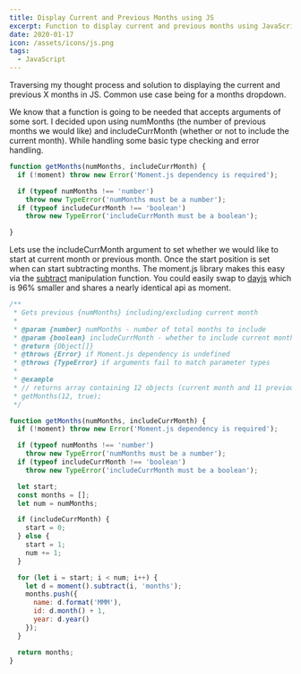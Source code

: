 ```yaml
---
title: Display Current and Previous Months using JS
excerpt: Function to display current and previous months using JavaScript. Common use case being a months dropdown.
date: 2020-01-17
icon: /assets/icons/js.png
tags:
  - JavaScript
---
```


Traversing my thought process and solution to displaying the current and previous X months in JS. Common use case being for a months dropdown.

We know that a function is going to be needed that accepts arguments of some sort. I decided upon using numMonths (the number of previous months we would like) and includeCurrMonth (whether or not to include the current month). While handling some basic type checking and error handling.
```js
function getMonths(numMonths, includeCurrMonth) {
  if (!moment) throw new Error('Moment.js dependency is required');

  if (typeof numMonths !== 'number')
    throw new TypeError('numMonths must be a number');
  if (typeof includeCurrMonth !== 'boolean')
    throw new TypeError('includeCurrMonth must be a boolean');

}
```

Lets use the includeCurrMonth argument to set whether we would like to start at current month or previous month. Once the start position is set when can start subtracting months. The moment.js library makes this easy via the [subtract](https://momentjs.com/docs/#/manipulating/subtract/) manipulation function. You could easily swap to [dayjs](https://github.com/iamkun/dayjs) which is 96% smaller and shares a nearly identical api as moment.
```js
/**
 * Gets previous {numMonths} including/excluding current month
 *
 * @param {number} numMonths - number of total months to include
 * @param {boolean} includeCurrMonth - whether to include current month
 * @return {Object[]}
 * @throws {Error} if Moment.js dependency is undefined
 * @throws {TypeError} if arguments fail to match parameter types
 *
 * @example
 * // returns array containing 12 objects (current month and 11 previous months)
 * getMonths(12, true);
 */

function getMonths(numMonths, includeCurrMonth) {
  if (!moment) throw new Error('Moment.js dependency is required');

  if (typeof numMonths !== 'number')
    throw new TypeError('numMonths must be a number');
  if (typeof includeCurrMonth !== 'boolean')
    throw new TypeError('includeCurrMonth must be a boolean');

  let start;
  const months = [];
  let num = numMonths;

  if (includeCurrMonth) {
    start = 0;
  } else {
    start = 1;
    num += 1;
  }

  for (let i = start; i < num; i++) {
    let d = moment().subtract(i, 'months');
    months.push({
      name: d.format('MMM'),
      id: d.month() + 1,
      year: d.year()
    });
  }

  return months;
}
```
